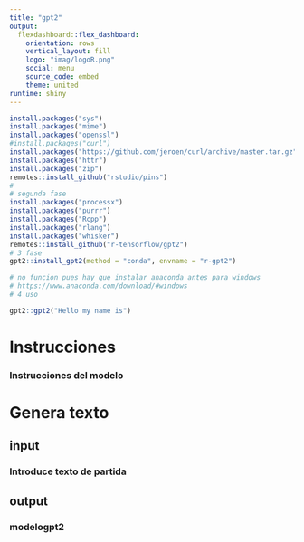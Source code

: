 ```yaml
---
title: "gpt2"
output:
  flexdashboard::flex_dashboard:
    orientation: rows
    vertical_layout: fill
    logo: "imag/logoR.png"
    social: menu
    source_code: embed
    theme: united
runtime: shiny
---
```

```r
install.packages("sys")
install.packages("mime")
install.packages("openssl")
#install.packages("curl")
install.packages("https://github.com/jeroen/curl/archive/master.tar.gz", repos = NULL)
install.packages("httr")
install.packages("zip")
remotes::install_github("rstudio/pins")
#
# segunda fase
install.packages("processx")
install.packages("purrr")
install.packages("Rcpp")
install.packages("rlang")
install.packages("whisker")
remotes::install_github("r-tensorflow/gpt2")
# 3 fase
gpt2::install_gpt2(method = "conda", envname = "r-gpt2")

# no funcion pues hay que instalar anaconda antes para windows 
# https://www.anaconda.com/download/#windows
# 4 uso

gpt2::gpt2("Hello my name is")
```


# Instrucciones

### Instrucciones del modelo

# Genera texto

## input

### Introduce texto de partida

## output

### modelogpt2